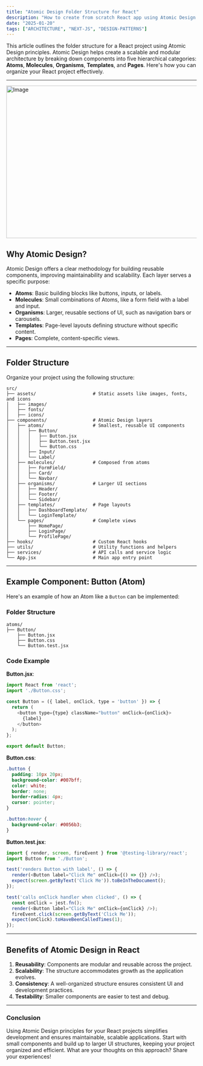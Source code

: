 ```yaml
---
title: "Atomic Design Folder Structure for React"
description: "How to create from scratch React app using Atomic Design."
date: "2025-01-20"
tags: ["ARCHITECTURE", "NEXT-JS", "DESIGN-PATTERNS"]
---
```


This article outlines the folder structure for a React project using Atomic Design principles. Atomic Design helps create a scalable and modular architecture by breaking down components into five hierarchical categories: **Atoms**, **Molecules**, **Organisms**, **Templates**, and **Pages**. Here's how you can organize your React project effectively.

---

<Image src="/blog-post-5.png" width="718" height="404" alt="Image" />

## Why Atomic Design?


Atomic Design offers a clear methodology for building reusable components, improving maintainability and scalability. Each layer serves a specific purpose:

- **Atoms**: Basic building blocks like buttons, inputs, or labels.
- **Molecules**: Small combinations of Atoms, like a form field with a label and input.
- **Organisms**: Larger, reusable sections of UI, such as navigation bars or carousels.
- **Templates**: Page-level layouts defining structure without specific content.
- **Pages**: Complete, content-specific views.

---

## Folder Structure

Organize your project using the following structure:

```plaintext
src/
├── assets/                     # Static assets like images, fonts, and icons
│   ├── images/
│   ├── fonts/
│   ├── icons/
├── components/                 # Atomic Design layers
│   ├── atoms/                  # Smallest, reusable UI components
│   │   ├── Button/
│   │   │   ├── Button.jsx
│   │   │   ├── Button.test.jsx
│   │   │   └── Button.css
│   │   ├── Input/
│   │   └── Label/
│   ├── molecules/              # Composed from atoms
│   │   ├── FormField/
│   │   ├── Card/
│   │   └── Navbar/
│   ├── organisms/              # Larger UI sections
│   │   ├── Header/
│   │   ├── Footer/
│   │   └── Sidebar/
│   ├── templates/              # Page layouts
│   │   ├── DashboardTemplate/
│   │   └── LoginTemplate/
│   └── pages/                  # Complete views
│       ├── HomePage/
│       ├── LoginPage/
│       └── ProfilePage/
├── hooks/                      # Custom React hooks
├── utils/                      # Utility functions and helpers
├── services/                   # API calls and service logic
└── App.jsx                     # Main app entry point
```

---

## Example Component: Button (Atom)

Here's an example of how an Atom like a `Button` can be implemented:

### Folder Structure

```plaintext
atoms/
├── Button/
    ├── Button.jsx
    ├── Button.css
    └── Button.test.jsx
```

### Code Example

**Button.jsx**:

```javascript
import React from 'react';
import './Button.css';

const Button = ({ label, onClick, type = 'button' }) => {
  return (
    <button type={type} className="button" onClick={onClick}>
      {label}
    </button>
  );
};

export default Button;
```

**Button.css**:

```css
.button {
  padding: 10px 20px;
  background-color: #007bff;
  color: white;
  border: none;
  border-radius: 4px;
  cursor: pointer;
}

.button:hover {
  background-color: #0056b3;
}
```

**Button.test.jsx**:

```javascript
import { render, screen, fireEvent } from '@testing-library/react';
import Button from './Button';

test('renders Button with label', () => {
  render(<Button label="Click Me" onClick={() => {}} />);
  expect(screen.getByText('Click Me')).toBeInTheDocument();
});

test('calls onClick handler when clicked', () => {
  const onClick = jest.fn();
  render(<Button label="Click Me" onClick={onClick} />);
  fireEvent.click(screen.getByText('Click Me'));
  expect(onClick).toHaveBeenCalledTimes(1);
});
```

---

## Benefits of Atomic Design in React

1. **Reusability**: Components are modular and reusable across the project.
2. **Scalability**: The structure accommodates growth as the application evolves.
3. **Consistency**: A well-organized structure ensures consistent UI and development practices.
4. **Testability**: Smaller components are easier to test and debug.

---

### Conclusion

Using Atomic Design principles for your React projects simplifies development and ensures maintainable, scalable applications. Start with small components and build up to larger UI structures, keeping your project organized and efficient. What are your thoughts on this approach? Share your experiences!
